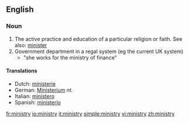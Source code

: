 ==English==

===Noun===
{{en-noun|ministr|ies}}

# The active practice and education of a particular religion or faith.  See also: [[minister]]
# Government department in a regal system (eg the current UK system)
#*"she works for the ministry of finance"

====Translations====
*Dutch: [[ministerie]] {{n}}
*German: [[Ministerium]] ''nt.''
*Italian: [[ministero]] {{m}}
*Spanish: [[ministerio]] {{m}}

[[fr:ministry]]
[[io:ministry]]
[[it:ministry]]
[[simple:ministry]]
[[vi:ministry]]
[[zh:ministry]]